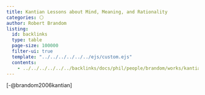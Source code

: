 ```yaml
---
title: Kantian Lessons about Mind, Meaning, and Rationality
categories: ⚪
author: Robert Brandom
listing:
  id: backlinks
  type: table
  page-size: 100000
  filter-ui: true
  template: "../../../../../../ejs/custom.ejs"
  contents:
    - ../../../../../../backlinks/docs/phil/people/brandom/works/kantian_lessons/index.yml
---
```


[-@brandom2006kantian]